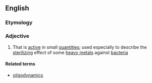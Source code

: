 ==English==

===Etymology===
{{prefix|en|oligo|dynamic}}

===Adjective===
{{en-adj}}

# That is [[active]] in small [[quantity|quantities]]; used especially to describe the [[sterilize|sterilizing]] effect of some [[heavy metal]]s against [[bacteria]]

====Related terms====
* [[oligodynamics]]